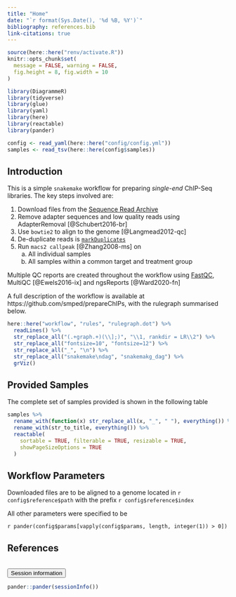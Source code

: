```yaml
---
title: "Home"
date: "`r format(Sys.Date(), '%d %B, %Y')`"
bibliography: references.bib
link-citations: true
---
```


```r
source(here::here("renv/activate.R"))
knitr::opts_chunk$set(
  message = FALSE, warning = FALSE,
  fig.height = 8, fig.width = 10
)
```

```r
library(DiagrammeR)
library(tidyverse)
library(glue)
library(yaml)
library(here)
library(reactable)
library(pander)
```

```r
config <- read_yaml(here::here("config/config.yml"))
samples <- read_tsv(here::here(config$samples))
```



## Introduction

This is a simple `snakemake` workflow for preparing *single-end* ChIP-Seq libraries.
The key steps involved are:

1. Download files from the [Sequence Read Archive](https://www.ncbi.nlm.nih.gov/sra)
2. Remove adapter sequences and low quality reads using AdapterRemoval [@Schubert2016-br]
3. Use `bowtie2` to align to the genome [@Langmead2012-qc] 
4. De-duplicate reads is [`markDuplicates`](https://broadinstitute.github.io/picard)
5. Run `macs2 callpeak` [@Zhang2008-ms] on
    a. All individual samples
    b. All samples within a common target and treatment group
 
Multiple QC reports are created throughout the workflow using [FastQC](https://www.bioinformatics.babraham.ac.uk/projects/fastqc/), MultiQC [@Ewels2016-ix] and ngsReports [@Ward2020-fn]
  
A full description of the workflow is available at https://github.com/smped/prepareChIPs, with the rulegraph summarised below.

```r
here::here("workflow", "rules", "rulegraph.dot") %>%
  readLines() %>%
  str_replace_all("(.+graph.+)(\\];)", "\\1, rankdir = LR\\2") %>% 
  str_replace_all("fontsize=10", "fontsize=12") %>% 
  str_replace_all("_", "\n") %>% 
  str_replace_all("snakemake\ndag", "snakemakg_dag") %>% 
  grViz()
```

## Provided Samples

The complete set of samples provided is shown in the following table

```r
samples %>% 
  rename_with(function(x) str_replace_all(x, "_", " "), everything()) %>% 
  rename_with(str_to_title, everything()) %>% 
  reactable(
    sortable = TRUE, filterable = TRUE, resizable = TRUE,
    showPageSizeOptions = TRUE
  )
```

## Workflow Parameters

Downloaded files are to be aligned to a genome located in `r config$reference$path` with the prefix `r config$reference$index`

All other parameters were specified to be

`r pander(config$params[vapply(config$params, length, integer(1)) > 0])`


## References

<div id="refs"></div>

<br>
<button type="button" class="btn btn-default btn-sessioninfo" data-toggle="collapse" data-target="#sessioninfo" style="display: block;">
<span class="glyphicon glyphicon-info-sign" aria-hidden="true"></span> Session information
</button>
</p>
<div id="sessioninfo" class="collapse">
```r
pander::pander(sessionInfo())
```
</div>
